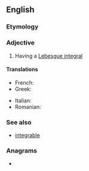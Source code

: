 ==English==

===Etymology===
{{suffix|sum|able|lang=en}}

===Adjective===
{{en-adj|-}}

# {{lb|en|mathematics|of a function}} Having a [[Lebesgue integral]]

====Translations====
{{trans-top|having a Lebesgue integral}}
* French: {{t+|fr|sommable}}
* Greek: {{t+|el|αθροίσιμος}}
{{trans-mid}}
* Italian: {{t+|it|sommabile}}
* Romanian: {{t|ro|sumabil}}
{{trans-bottom}}

===See also===
* [[integrable]]

===Anagrams===
* {{anagrams|en|a=abelmmsu|sublemma}}